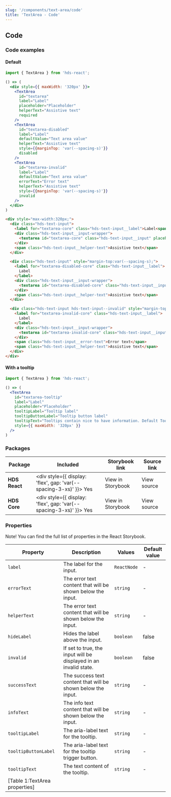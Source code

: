 ```yaml
---
slug: '/components/text-area/code'
title: 'TextArea - Code'
---
```




## Code

### Code examples 

#### Default
<Playground>

```jsx
import { TextArea } from 'hds-react';

() => (
  <div style={{ maxWidth: '320px' }}>
    <TextArea
      id="textarea"
      label="Label"
      placeholder="Placeholder"
      helperText="Assistive text"
      required
    />
    <TextArea
      id="textarea-disabled"
      label="Label"
      defaultValue="Text area value"
      helperText="Assistive text"
      style={{marginTop: 'var(--spacing-s)'}}
      disabled
    />
    <TextArea
      id="textarea-invalid"
      label="Label"
      defaultValue="Text area value"
      errorText="Error text"
      helperText="Assistive text"
      style={{marginTop: 'var(--spacing-s)'}}
      invalid
    />
  </div>
)
```

```html
<div style="max-width:320px;">
  <div class="hds-text-input">
    <label for="textarea-core" class="hds-text-input__label">Label<span class="hds-text-input__required">*</span></label>
    <div class="hds-text-input__input-wrapper">
      <textarea id="textarea-core" class="hds-text-input__input" placeholder="Placeholder" required></textarea>
    </div>
    <span class="hds-text-input__helper-text">Assistive text</span>
  </div>

  <div class="hds-text-input" style="margin-top:var(--spacing-s);">
    <label for="textarea-disabled-core" class="hds-text-input__label">
      Label
    </label>
    <div class="hds-text-input__input-wrapper">
      <textarea id="textarea-disabled-core" class="hds-text-input__input" disabled>Text area value</textarea>
    </div>
    <span class="hds-text-input__helper-text">Assistive text</span>
  </div>

  <div class="hds-text-input hds-text-input--invalid" style="margin-top:var(--spacing-s);">
    <label for="textarea-invalid-core" class="hds-text-input__label">
      Label
    </label>
    <div class="hds-text-input__input-wrapper">
      <textarea id="textarea-invalid-core" class="hds-text-input__input">Text area value</textarea>
    </div>
    <span class="hds-text-input__error-text">Error text</span>
    <span class="hds-text-input__helper-text">Assistive text</span>
  </div>
</div>
```

</Playground>

#### With a tooltip
<Playground>

```jsx
import { TextArea } from 'hds-react';

() => (
  <TextArea
    id="textarea-tooltip"
    label="Label"
    placeholder="Placeholder"
    tooltipLabel="Tooltip label"
    tooltipButtonLabel="Tooltip button label"
    tooltipText="Tooltips contain nice to have information. Default Tooltip contents should not be longer than two to three sentences. For longer descriptions, provide a link to a separate page."
    style={{ maxWidth: '320px' }}
  />
)
```

</Playground>

### Packages
| Package           | Included                                                                                        | Storybook link                                                                                                   | Source link                                                                                                                                                    |
| ----------------- | ----------------------------------------------------------------------------------------------- | ---------------------------------------------------------------------------------------------------------------- | -------------------------------------------------------------------------------------------------------------------------------------------------------------- |
| **HDS React**     | <div style={{ display: 'flex', gap: 'var(--spacing-3-xs)' }}><IconCheckCircleFill /> Yes </div> | <Link openInNewTab openInNewTabAriaLabel="Opens in a new tab" href="/storybook/react/?path=/story/components-textarea--default">View in Storybook</Link> | <ExternalLink openInNewTab openInNewTabAriaLabel="Opens in a new tab" href="https://github.com/City-of-Helsinki/helsinki-design-system/tree/master/packages/react/src/components/textArea">View source</ExternalLink>  |
| **HDS Core**      | <div style={{ display: 'flex', gap: 'var(--spacing-3-xs)' }}><IconCheckCircleFill /> Yes </div> | <Link openInNewTab openInNewTabAriaLabel="Opens in a new tab" href="/storybook/core/?path=/story/components-textarea--default">View in Storybook</Link>  | <ExternalLink openInNewTab openInNewTabAriaLabel="Opens in a new tab" href="https://github.com/City-of-Helsinki/helsinki-design-system/tree/master/packages/core/src/components/text-input">View source</ExternalLink> |

### Properties
Note! You can find the full list of properties in the <Link openInNewTab openInNewTabAriaLabel="Opens in a new tab" href="/storybook/react/?path=/docs/components-textarea--default">React Storybook.</Link>

| Property             | Description                                                      | Values      | Default value |
| -------------------- | ---------------------------------------------------------------- | ----------- | ------------- |
| `label`              | The label for the input.                                         | `ReactNode` | -             |
| `errorText`          | The error text content that will be shown below the input.       | `string`    | -             |
| `helperText`         | The error text content that will be shown below the input.       | `string`    | -             |
| `hideLabel`          | Hides the label above the input.                                 | `boolean`   | false         |
| `invalid`            | If set to true, the input will be displayed in an invalid state. | `boolean`   | false         |
| `successText`        | The success text content that will be shown below the input.     | `string`    | -             |
| `infoText`           | The info text content that will be shown below the input.        | `string`    | -             |
| `tooltipLabel`       | The aria-label text for the tooltip.                             | `string`    | -             |
| `tooltipButtonLabel` | The aria-label text for the tooltip trigger button.              | `string`    | -             |
| `tooltipText`        | The text content of the tooltip.                                 | `string`    | -             |
[Table 1:TextArea properties]|
